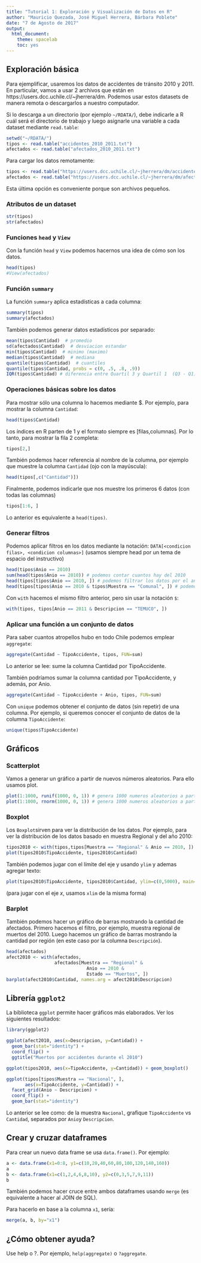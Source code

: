 ```yaml
---
title: "Tutorial 1: Exploración y Visualización de Datos en R"
author: "Mauricio Quezada, José Miguel Herrera, Bárbara Poblete"
date: "7 de Agosto de 2017"
output: 
  html_document: 
    theme: spacelab
    toc: yes
---
```



<!-- # Muy breve tutorial -->

<!-- ## Vectores -->
<!-- ```{r} -->
<!-- c(1, 2, 3) -->
<!-- c("a", "b", "c") -->
<!-- c(a=1, b=2, c=3) -->
<!-- 1:10 -->
<!-- ``` -->

<!-- ## Uso de funciones -->
<!-- ```{r} -->
<!-- exp(2) -->
<!-- seq(1, 10, 2) -->
<!-- exp(c(1, 2, 3)) -->
<!-- sum(1:10) -->
<!-- length(c(1, 10, 2)) -->
<!-- # ?sum -->
<!-- # help(sum) -->
<!-- ``` -->

<!-- ## Variables -->
<!-- ```{r} -->
<!-- a <- 5 -->
<!-- a2 <- c(1, a + 1, a - 1) -->
<!-- a3 <- c(a = 1, b = 2, c = a + 2) -->
<!-- names(a3) -->
<!-- ``` -->

<!-- ## Data Frames -->
<!-- ```{r} -->
<!-- d <- data.frame(x=c(1, 2, 3), y=c("a", "b", "c")) -->
<!-- d -->
<!-- d$x -->
<!-- d$y -->
<!-- ``` -->


## Exploración básica

Para ejemplificar, usaremos los datos de accidentes de tránsito 2010 y 2011. 
En particular, vamos a usar 2 archivos que están en https://users.dcc.uchile.cl/~jherrera/dm. 
Podemos usar estos datasets de manera remota o descargarlos a nuestro computador. 

Si lo descarga a un directorio (por ejemplo ```~/RDATA/```), debe indicarle a R cuál será el directorio de trabajo y luego asignarle una variable a cada dataset mediante ```read.table```:
```r
setwd("~/RDATA/")
tipos <- read.table("accidentes_2010_2011.txt")
afectados <- read.table("afectados_2010_2011.txt")
```

Para cargar los datos remotamente:
```r
tipos <- read.table("https://users.dcc.uchile.cl/~jherrera/dm/accidentes_2010_2011.txt")
afectados <- read.table("https://users.dcc.uchile.cl/~jherrera/dm/afectados_2010_2011.txt")
```
Esta última opción es conveniente porque son archivos pequeños. 

### Atributos de un dataset
```r
str(tipos)
str(afectados)
```

### Funciones ```head``` y ```View```
Con la función ```head``` y ```View``` podemos hacernos una idea de cómo son los datos. 

```r
head(tipos)
#View(afectados)
```

### Función ```summary```
La función ```summary``` aplica estadísticas a cada columna:

```r
summary(tipos)
summary(afectados)
```

También podemos generar datos estadísticos por separado:

```r
mean(tipos$Cantidad)  # promedio
sd(afectados$Cantidad)  # desviacion estandar
min(tipos$Cantidad)  # minimo (maximo)
median(tipos$Cantidad)  # mediana
quantile(tipos$Cantidad)  # cuantiles
quantile(tipos$Cantidad, probs = c(0, .5, .8, .9))
IQR(tipos$Cantidad) # diferencia entre Quartil 3 y Quartil 1  (Q3 - Q1)
```


### Operaciones básicas sobre los datos 
Para mostrar sólo una columna lo hacemos mediante $. Por ejemplo, para mostrar la columna ```Cantidad```:

```r
head(tipos$Cantidad)
```

Los índices en R parten de 1 y el formato siempre es [filas,columnas]. 
Por lo tanto, para mostrar la fila 2 completa:

```r
tipos[2,]
```


También podemos hacer referencia al nombre de la columna, por ejemplo que muestre la columna ```Cantidad``` (ojo con la mayúscula):

```r
head(tipos[,c("Cantidad")])
```

Finalmente, podemos indicarle que nos muestre los primeros 6 datos (con todas las columnas)

```r
tipos[1:6, ]
```

Lo anterior es equivalente a ```head(tipos)```.

### Generar filtros

Podemos aplicar filtros en los datos mediante la notación: 
```DATA[<condicion filas>, <condicion columnas>]``` (usamos siempre head por un tema de espacio del instructivo)

```r
head(tipos$Anio == 2010)
sum(head(tipos$Anio == 2010)) # podemos contar cuantos hay del 2010
head(tipos[tipos$Anio == 2010, ]) # podemos filtrar los datos por el año 2010
head(tipos[tipos$Anio == 2010 & tipos$Muestra == "Comunal", ]) # podemos filtrar por el año 2010 y ademas que la muestra sea comunal
```

Con ```with``` hacemos el mismo filtro anterior, pero sin usar la notación ```$```:

```r
with(tipos, tipos[Anio == 2011 & Descripcion == "TEMUCO", ])
```

### Aplicar una función a un conjunto de datos

Para saber cuantos atropellos hubo en todo Chile podemos emplear ```aggregate```:

```r
aggregate(Cantidad ~ TipoAccidente, tipos, FUN=sum)
```

Lo anterior se lee: sume la columna Cantidad por TipoAccidente.

También podríamos sumar la columna cantidad por TipoAccidente, y además, por Anio. 

```r
aggregate(Cantidad ~ TipoAccidente + Anio, tipos, FUN=sum)
```


Con ```unique``` podemos obtener el conjunto de datos (sin repetir) de una columna. Por ejemplo, si queremos conocer el conjunto de datos de la columna ```TipoAccidente```:

```r
unique(tipos$TipoAccidente)
```


## Gráficos

### Scatterplot
Vamos a generar un gráfico a partir de nuevos números aleatorios. Para ello usamos plot. 

```r
plot(1:1000, runif(1000, 0, 1)) # genera 1000 numeros aleatorios a partir de la distribucion normal
plot(1:1000, rnorm(1000, 0, 1)) # genera 1000 numeros aleatorios a partir de la distribucion uniforme
```

### Boxplot

Los ```Boxplot```sirven para ver la distribución de los datos. 
Por ejemplo, para ver la distribución de los datos basado en muestra Regional y del año 2010: 

```r
tipos2010 <- with(tipos,tipos[Muestra == "Regional" & Anio == 2010, ])
plot(tipos2010$TipoAccidente, tipos2010$Cantidad)
```

También podemos jugar con el límite del eje y usando ```ylim``` y ademas agregar texto:

```r
plot(tipos2010$TipoAccidente, tipos2010$Cantidad, ylim=c(0,5000), main="TITULO", xlab="eje x", ylab="eje y")
```

(para jugar con el eje $x$, usamos ```xlim``` de la misma forma)


### Barplot
También podemos hacer un gráfico de barras mostrando la cantidad de afectados. Primero hacemos el filtro, por ejemplo, muestra regional de muertos del 2010. Luego hacemos un gráfico de barras mostrando la cantidad por región (en este caso por la columna ```Descripción```). 

```r
head(afectados)
afect2010 <- with(afectados,
                  afectados[Muestra == "Regional" &
                              Anio == 2010 &
                              Estado == "Muertos", ])
barplot(afect2010$Cantidad, names.arg = afect2010$Descripcion)
```

## Librería ```ggplot2```
La biblioteca ```ggplot``` permite hacer gráficos más elaborados. Ver los siguientes resultados:

```r
library(ggplot2)

ggplot(afect2010, aes(x=Descripcion, y=Cantidad)) + 
  geom_bar(stat="identity") + 
  coord_flip() +
  ggtitle("Muertos por accidentes durante el 2010")

ggplot(tipos2010, aes(x=TipoAccidente, y=Cantidad)) + geom_boxplot()

ggplot(tipos[tipos$Muestra == "Nacional", ], 
       aes(x=TipoAccidente, y=Cantidad)) +
  facet_grid(Anio ~ Descripcion) +
  coord_flip() +
  geom_bar(stat="identity")

```

Lo anterior se lee como: de la muestra ```Nacional```, grafique ```TipoAccidente``` vs ```Cantidad```, separados por ```Anio```y ```Descripcion```. 

## Crear y cruzar dataframes

Para crear un nuevo data frame se usa ```data.frame()```.
Por ejemplo:

```r
a <- data.frame(x1=0:8, y1=c(10,20,40,60,80,100,120,140,160))
a
b <- data.frame(x1=c(1,2,4,6,8,10), y2=c(0,3,5,7,9,11))
b
```

También podemos hacer cruce entre ambos dataframes usando ```merge``` (es equivalente a hacer al JOIN de SQL). 

Para hacerlo en base a la columna ```x1```, sería:

```r
merge(a, b, by="x1")
```

## ¿Cómo obtener ayuda?

Use help o ?. Por ejemplo, ```help(aggregate)``` o ```?aggregate```.


